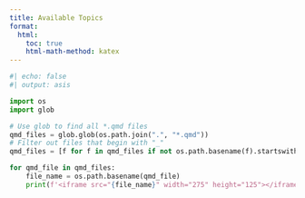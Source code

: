 ```yaml
---
title: Available Topics
format:
  html:
    toc: true
    html-math-method: katex
---
```


```python
#| echo: false
#| output: asis

import os
import glob

# Use glob to find all *.qmd files
qmd_files = glob.glob(os.path.join(".", "*.qmd"))
# Filter out files that begin with "_"
qmd_files = [f for f in qmd_files if not os.path.basename(f).startswith("_")]

for qmd_file in qmd_files:
    file_name = os.path.basename(qmd_file)
    print(f'<iframe src="{file_name}" width="275" height="125"></iframe>\n')

```
